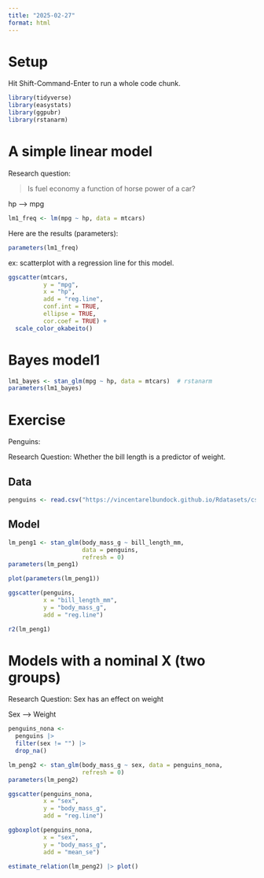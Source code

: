 ```yaml
---
title: "2025-02-27"
format: html
---
```



# Setup

Hit Shift-Command-Enter to run a whole code chunk.

```r
library(tidyverse)
library(easystats)
library(ggpubr)
library(rstanarm)
```



# A simple linear model

Research question: 

>   Is fuel economy a function of horse power of a car?

hp --> mpg


```r
lm1_freq <- lm(mpg ~ hp, data = mtcars)
```

Here are the results (parameters):

```r
parameters(lm1_freq)
```

ex: scatterplot with a regression line for this model.


```r
ggscatter(mtcars,
          y = "mpg",
          x = "hp",
          add = "reg.line",
          conf.int = TRUE,
          ellipse = TRUE,
          cor.coef = TRUE) +
  scale_color_okabeito()
```



# Bayes model1

```r
lm1_bayes <- stan_glm(mpg ~ hp, data = mtcars)  # rstanarm
parameters(lm1_bayes)
```


# Exercise


Penguins: 

Research Question: Whether the bill length is a predictor of weight.


## Data

```r
penguins <- read.csv("https://vincentarelbundock.github.io/Rdatasets/csv/palmerpenguins/penguins.csv")
```


## Model

```r
lm_peng1 <- stan_glm(body_mass_g ~ bill_length_mm,
                     data = penguins,
                     refresh = 0)
parameters(lm_peng1)
```

```r
plot(parameters(lm_peng1))
```


```r
ggscatter(penguins,
          x = "bill_length_mm",
          y = "body_mass_g",
          add = "reg.line")
```


```r
r2(lm_peng1)
```


# Models with a nominal X (two groups)

Research Question: Sex has an effect on weight

Sex --> Weight

```r
penguins_nona <-
  penguins |> 
  filter(sex != "") |> 
  drop_na()
```



```r
lm_peng2 <- stan_glm(body_mass_g ~ sex, data = penguins_nona,
                     refresh = 0)
parameters(lm_peng2)
```

```r
ggscatter(penguins_nona,
          x = "sex",
          y = "body_mass_g",
          add = "reg.line")
```

```r
ggboxplot(penguins_nona,
          x = "sex",
          y = "body_mass_g",
          add = "mean_se")
```



```r
estimate_relation(lm_peng2) |> plot()
```


